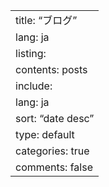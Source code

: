 ---
title: "ブログ"
lang: ja
listing:
  contents: posts
  include:
    lang: ja
  sort: "date desc"
  type: default
  categories: true
comments: false
---
